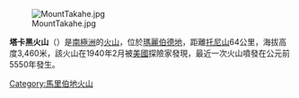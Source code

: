 [[Image:MountTakahe.jpg|right]]

'''塔卡黑火山'''（{{lang-en|Mount Takahe}}）是[[南極洲|南極洲]]的[[火山|火山]]，位於[[瑪麗伯德地|瑪麗伯德地]]，距離[[托尼山|托尼山]]64公里，海拔高度3,460米，該火山在1940年2月被[[美國|美國]]探險家發現，最近一次火山噴發在公元前5550年發生。

{{coord|display=title}}
{{DEFAULTSORT:Mount Takahe}}
[[Category:馬里伯地火山|Category:馬里伯地火山]]
{{MarieByrdLand-geo-stub}}